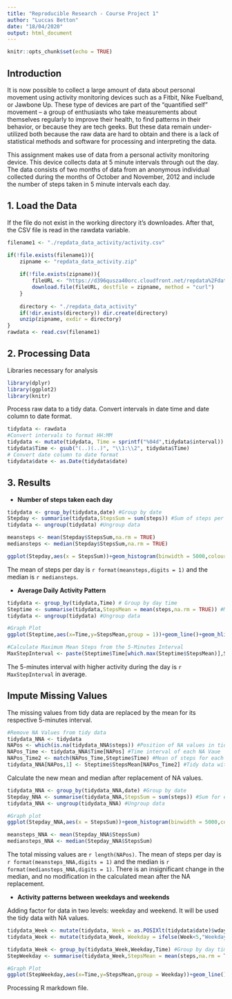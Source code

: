 ---
title: "Reproducible Research - Course Project 1"
author: "Luccas Betton"
date: "18/04/2020"
output: html_document
---

```{r setup, include=FALSE, cache=TRUE}
knitr::opts_chunk$set(echo = TRUE)
```

## Introduction

It is now possible to collect a large amount of data about personal movement using activity monitoring devices such as a Fitbit, Nike Fuelband, or Jawbone Up. These type of devices are part of the “quantified self” movement – a group of enthusiasts who take measurements about themselves regularly to improve their health, to find patterns in their behavior, or because they are tech geeks. But these data remain under-utilized both because the raw data are hard to obtain and there is a lack of statistical methods and software for processing and interpreting the data.

This assignment makes use of data from a personal activity monitoring device. This device collects data at 5 minute intervals through out the day. The data consists of two months of data from an anonymous individual collected during the months of October and November, 2012 and include the number of steps taken in 5 minute intervals each day.

## 1. Load the Data
If the file do not exist in the working directory it's downloades. After that, the CSV file is read in the rawdata variable.

```{r}
filename1 <- "./repdata_data_activity/activity.csv"

if(!file.exists(filename1)){
    zipname <- "repdata_data_activity.zip"
    
    if(!file.exists(zipname)){
        fileURL <- "https://d396qusza40orc.cloudfront.net/repdata%2Fdata%2Factivity.zip"
        download.file(fileURL, destfile = zipname, method = "curl")
    }
    
    directory <- "./repdata_data_activity"
    if(!dir.exists(directory)) dir.create(directory)
    unzip(zipname, exdir = directory)
}
rawdata <- read.csv(filename1)

```

## 2. Processing Data

Libraries necessary for analysis

```{r warning=FALSE,message=FALSE}
library(dplyr)
library(ggplot2)
library(knitr)
```

Process raw data to a tidy data. Convert intervals in date time and date column to date format.

```{r}
tidydata <- rawdata
#Convert intervals to format HH:MM
tidydata <- mutate(tidydata, Time = sprintf("%04d",tidydata$interval))
tidydata$Time <- gsub("(..)(..)", "\\1:\\2", tidydata$Time) 
# Convert date column to date format
tidydata$date <- as.Date(tidydata$date)
```

## 3. Results

- **Number of steps taken each day**

```{r warning=FALSE}
tidydata <- group_by(tidydata,date) #Group by date
Stepday <- summarise(tidydata,StepsSum = sum(steps)) #Sum of steps per day
tidydata <- ungroup(tidydata) #Ungroup data

meansteps <- mean(Stepday$StepsSum,na.rm = TRUE)
mediansteps <- median(Stepday$StepsSum,na.rm = TRUE)

ggplot(Stepday,aes(x = StepsSum))+geom_histogram(binwidth = 5000,colour = "black",fill = "red")+theme_bw(base_size = 15)+xlab("Steps per day")+ylab("Frequency")+ggtitle("Qty of Steps per day")

```

The mean of steps per day is `r format(meansteps,digits = 1)` and the median is `r mediansteps`.

- **Average Daily Activity Pattern**

```{r}
tidydata <- group_by(tidydata,Time) # Group by day time
Steptime <- summarise(tidydata,StepsMean = mean(steps,na.rm = TRUE)) #Mean of steps in each day time
tidydata <- ungroup(tidydata) #Ungroup data

#Graph Plot
ggplot(Steptime,aes(x=Time,y=StepsMean,group = 1))+geom_line()+geom_hline(yintercept = mean(Steptime$StepsMean),colour = "red",lwd = 1)+theme_bw(base_size = 15)+labs(x ="Day Time", y="Qty of Steps",title = "Steps during day")+scale_x_discrete(breaks = Steptime$Time[seq(1,288,24)])

#Calculate Maximum Mean Steps from the 5-Minutes Interval 
MaxStepInterval <- paste(Steptime$Time[which.max(Steptime$StepsMean)],Steptime$Time[which.max(Steptime$StepsMean)+1],sep = " - ")
```

The 5-minutes interval with higher activity during the day is `r MaxStepInterval` in average.

## Impute Missing Values

The missing values from tidy data are replaced by the mean for its respective 5-minutes interval.

```{r}
#Remove NA Values from tidy data
tidydata_NNA <- tidydata
NAPos <- which(is.na(tidydata_NNA$steps)) #Position of NA values in tidy data
NAPos_Time <- tidydata_NNA$Time[NAPos] #Time interval of each NA Vaue
NAPos_Time2 <- match(NAPos_Time,Steptime$Time) #Mean of steps for each NA value
tidydata_NNA[NAPos,1] <- Steptime$StepsMean[NAPos_Time2] #Tidy data without NA values
```

Calculate the new mean and median after replacement of NA values.

```{r}
tidydata_NNA <- group_by(tidydata_NNA,date) #Group by date
Stepday_NNA <- summarise(tidydata_NNA,StepsSum = sum(steps)) #Sum for each day
tidydata_NNA <- ungroup(tidydata_NNA) #Ungroup data

#Graph plot
ggplot(Stepday_NNA,aes(x = StepsSum))+geom_histogram(binwidth = 5000,colour = "black",fill = "red")+theme_bw(base_size = 15)+xlab("Steps per day")+ylab("Frequency")+ggtitle("Qty of Steps per day")

meansteps_NNA <- mean(Stepday_NNA$StepsSum)
mediansteps_NNA <- median(Stepday_NNA$StepsSum)
```

The total missing values are `r length(NAPos)`. The mean of steps per day is `r format(meansteps_NNA,digits = 1)` and the median is `r format(mediansteps_NNA,digits = 1)`. There is an insignificant change in the median, and no modification in the calculated mean after the NA replacement.

- **Activity patterns between weekdays and weekends**

Adding factor for data in two levels: weekday and weekend. It will be used the tidy data with NA values.

```{r}
tidydata_Week <- mutate(tidydata, Week = as.POSIXlt(tidydata$date)$wday) #Weekday for each measurement
tidydata_Week <- mutate(tidydata_Week, Weekday = ifelse(Week<5,"Weekday","Weekend")) #Factor with two levels: Weekday or Weekend

tidydata_Week <- group_by(tidydata_Week,Weekday,Time) #Group by day time
StepWeekday <- summarise(tidydata_Week,StepsMean = mean(steps,na.rm = TRUE)) #Calculate mean of steps by factor Weekday and day time

#Graph Plot
ggplot(StepWeekday,aes(x=Time,y=StepsMean,group = Weekday))+geom_line()+facet_grid(Weekday~.)+theme_bw(base_size = 15)+labs(x ="Day Time", y="Qty of Steps",title = "Steps during day - Weekday vs Weekend")+scale_x_discrete(breaks = StepWeekday$Time[seq(1,288,24)])
```

Processing R markdown file.

```{r}
```
